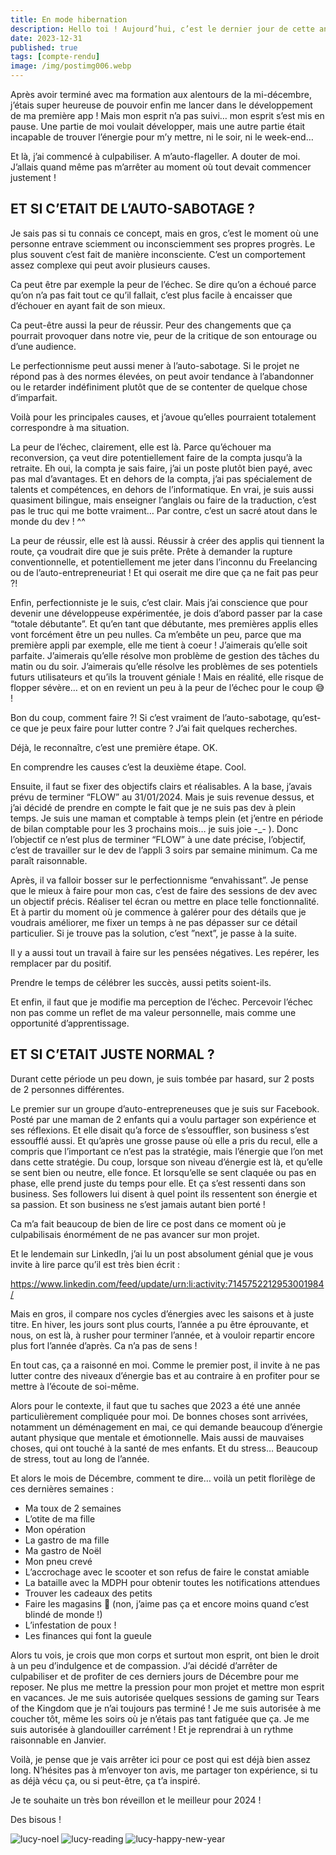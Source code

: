 ---
title: En mode hibernation
description: Hello toi ! Aujourd’hui, c’est le dernier jour de cette année 2023 et c’est aussi le dernier Dimanche, le jour du compte-rendu !
date: 2023-12-31
published: true
tags: [compte-rendu]
image: /img/postimg006.webp
---

Après avoir terminé avec ma formation aux alentours de la mi-décembre, j’étais super heureuse de pouvoir enfin me lancer dans le développement de ma première app ! Mais mon esprit n’a pas suivi… mon esprit s’est mis en pause. Une partie de moi voulait développer, mais une autre partie était incapable de trouver l’énergie pour m’y mettre, ni le soir, ni le week-end…

Et là, j’ai commencé à culpabiliser. A m’auto-flageller. A douter de moi. J’allais quand même pas m’arrêter au moment où tout devait commencer justement !

## ET SI C’ETAIT DE L’AUTO-SABOTAGE ?

Je sais pas si tu connais ce concept, mais en gros, c’est le moment où une personne entrave sciemment ou inconsciemment ses propres progrès. Le plus souvent c’est fait de manière inconsciente. C’est un comportement assez complexe qui peut avoir plusieurs causes.

Ca peut être par exemple la peur de l’échec. Se dire qu’on a échoué parce qu’on n’a pas fait tout ce qu’il fallait, c’est plus facile à encaisser que d’échouer en ayant fait de son mieux.

Ca peut-être aussi la peur de réussir. Peur des changements que ça pourrait provoquer dans notre vie, peur de la critique de son entourage ou d’une audience.

Le perfectionnisme peut aussi mener à l’auto-sabotage. Si le projet ne répond pas à des normes élevées, on peut avoir tendance à l’abandonner ou le retarder indéfiniment plutôt que de se contenter de quelque chose d’imparfait.

Voilà pour les principales causes, et j’avoue qu’elles pourraient totalement correspondre à ma situation.

La peur de l’échec, clairement, elle est là. Parce qu’échouer ma reconversion, ça veut dire potentiellement faire de la compta jusqu’à la retraite. Eh oui, la compta je sais faire, j’ai un poste plutôt bien payé, avec pas mal d’avantages. Et en dehors de la compta, j’ai pas spécialement de talents et compétences, en dehors de l’informatique. En vrai, je suis aussi quasiment bilingue, mais enseigner l’anglais ou faire de la traduction, c’est pas le truc qui me botte vraiment… Par contre, c’est un sacré atout dans le monde du dev ! ^^

La peur de réussir, elle est là aussi. Réussir à créer des applis qui tiennent la route, ça voudrait dire que je suis prête. Prête à demander la rupture conventionnelle, et potentiellement me jeter dans l’inconnu du Freelancing ou de l’auto-entrepreneuriat ! Et qui oserait me dire que ça ne fait pas peur ?!

Enfin, perfectionniste je le suis, c’est clair. Mais j’ai conscience que pour devenir une développeuse expérimentée, je dois d’abord passer par la case “totale débutante”. Et qu’en tant que débutante, mes premières applis elles vont forcément être un peu nulles. Ca m’embête un peu, parce que ma première appli par exemple, elle me tient à coeur ! J’aimerais qu’elle soit parfaite. J’aimerais qu’elle résolve mon problème de gestion des tâches du matin ou du soir. J’aimerais qu’elle résolve les problèmes de ses potentiels futurs utilisateurs et qu’ils la trouvent géniale ! Mais en réalité, elle risque de flopper sévère… et on en revient un peu à la peur de l’échec pour le coup 😅 !

Bon du coup, comment faire ?! Si c’est vraiment de l’auto-sabotage, qu’est-ce que je peux faire pour lutter contre ? J’ai fait quelques recherches.

Déjà, le reconnaître, c’est une première étape. OK.

En comprendre les causes c’est la deuxième étape. Cool.

Ensuite, il faut se fixer des objectifs clairs et réalisables. A la base, j’avais prévu de terminer “FLOW” au 31/01/2024. Mais je suis revenue dessus, et j’ai décidé de prendre en compte le fait que je ne suis pas dev à plein temps. Je suis une maman et comptable à temps plein (et j’entre en période de bilan comptable pour les 3 prochains mois… je suis joie -\_- ). Donc l’objectif ce n’est plus de terminer “FLOW” à une date précise, l’objectif, c’est de travailler sur le dev de l’appli 3 soirs par semaine minimum. Ca me paraît raisonnable.

Après, il va falloir bosser sur le perfectionnisme “envahissant”. Je pense que le mieux à faire pour mon cas, c’est de faire des sessions de dev avec un objectif précis. Réaliser tel écran ou mettre en place telle fonctionnalité. Et à partir du moment où je commence à galérer pour des détails que je voudrais améliorer, me fixer un temps à ne pas dépasser sur ce détail particulier. Si je trouve pas la solution, c’est ”next”, je passe à la suite.

Il y a aussi tout un travail à faire sur les pensées négatives. Les repérer, les remplacer par du positif.

Prendre le temps de célébrer les succès, aussi petits soient-ils.

Et enfin, il faut que je modifie ma perception de l’échec. Percevoir l’échec non pas comme un reflet de ma valeur personnelle, mais comme une opportunité d’apprentissage.

## ET SI C’ETAIT JUSTE NORMAL ?

Durant cette période un peu down, je suis tombée par hasard, sur 2 posts de 2 personnes différentes.

Le premier sur un groupe d’auto-entrepreneuses que je suis sur Facebook. Posté par une maman de 2 enfants qui a voulu partager son expérience et ses réflexions. Et elle disait qu’a force de s’essouffler, son business s’est essoufflé aussi. Et qu’après une grosse pause où elle a pris du recul, elle a compris que l’important ce n’est pas la stratégie, mais l’énergie que l’on met dans cette stratégie. Du coup, lorsque son niveau d’énergie est là, et qu’elle se sent bien ou neutre, elle fonce. Et lorsqu’elle se sent claquée ou pas en phase, elle prend juste du temps pour elle. Et ça s’est ressenti dans son business. Ses followers lui disent à quel point ils ressentent son énergie et sa passion. Et son business ne s’est jamais autant bien porté !

Ca m’a fait beaucoup de bien de lire ce post dans ce moment où je culpabilisais énormément de ne pas avancer sur mon projet.

Et le lendemain sur LinkedIn, j’ai lu un post absolument génial que je vous invite à lire parce qu’il est très bien écrit :

https://www.linkedin.com/feed/update/urn:li:activity:7145752212953001984/

Mais en gros, il compare nos cycles d’énergies avec les saisons et à juste titre. En hiver, les jours sont plus courts, l’année a pu être éprouvante, et nous, on est là, à rusher pour terminer l’année, et à vouloir repartir encore plus fort l’année d’après. Ca n’a pas de sens !

En tout cas, ça a raisonné en moi. Comme le premier post, il invite à ne pas lutter contre des niveaux d’énergie bas et au contraire à en profiter pour se mettre à l’écoute de soi-même.

Alors pour le contexte, il faut que tu saches que 2023 a été une année particulièrement compliquée pour moi. De bonnes choses sont arrivées, notamment un déménagement en mai, ce qui demande beaucoup d’énergie autant physique que mentale et émotionnelle. Mais aussi de mauvaises choses, qui ont touché à la santé de mes enfants. Et du stress… Beaucoup de stress, tout au long de l’année.

Et alors le mois de Décembre, comment te dire… voilà un petit florilège de ces dernières semaines :

- Ma toux de 2 semaines
- L’otite de ma fille
- Mon opération
- La gastro de ma fille
- Ma gastro de Noël
- Mon pneu crevé
- L’accrochage avec le scooter et son refus de faire le constat amiable
- La bataille avec la MDPH pour obtenir toutes les notifications attendues
- Trouver les cadeaux des petits
- Faire les magasins 🤮 (non, j’aime pas ça et encore moins quand c’est blindé de monde !)
- L’infestation de poux !
- Les finances qui font la gueule

Alors tu vois, je crois que mon corps et surtout mon esprit, ont bien le droit à un peu d’indulgence et de compassion. J’ai décidé d’arrêter de culpabiliser et de profiter de ces derniers jours de Décembre pour me reposer. Ne plus me mettre la pression pour mon projet et mettre mon esprit en vacances. Je me suis autorisée quelques sessions de gaming sur Tears of the Kingdom que je n’ai toujours pas terminé ! Je me suis autorisée à me coucher tôt, même les soirs où je n’étais pas tant fatiguée que ça. Je me suis autorisée à glandouiller carrément ! Et je reprendrai à un rythme raisonnable en Janvier.

Voilà, je pense que je vais arrêter ici pour ce post qui est déjà bien assez long. N’hésites pas à m’envoyer ton avis, me partager ton expérience, si tu as déjà vécu ça, ou si peut-être, ça t’a inspiré.

Je te souhaite un très bon réveillon et le meilleur pour 2024 !

Des bisous !

![lucy-noel](../img/lucy-noel.png)
![lucy-reading](../img/lucy-reading.png)
![lucy-happy-new-year](../img/lucy-happy-new-year.png)
